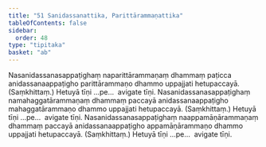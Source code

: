 ```yaml
---
title: "51 Sanidassanattika, Parittārammaṇattika"
tableOfContents: false
sidebar:
  order: 48
type: "tipitaka"
basket: "ab"
---
```



<DynamicBreadcrumb />

<Division number="60">

<Paragraph number="189">
Nasanidassanasappaṭighaṃ naparittārammaṇaṃ dhammaṃ paṭicca anidassanaappaṭigho parittārammaṇo dhammo uppajjati hetupaccayā. (Saṃkhittaṃ.) Hetuyā tīṇi …pe…  avigate tīṇi.
</Paragraph>

<Paragraph number="190">
Nasanidassanasappaṭighaṃ namahaggatārammaṇaṃ dhammaṃ paccayā anidassanaappaṭigho mahaggatārammaṇo dhammo uppajjati hetupaccayā. (Saṃkhittaṃ.) Hetuyā tīṇi …pe…  avigate tīṇi.
</Paragraph>

<Paragraph number="191">
Nasanidassanasappaṭighaṃ naappamāṇārammaṇaṃ dhammaṃ paccayā anidassanaappaṭigho appamāṇārammaṇo dhammo uppajjati hetupaccayā. (Saṃkhittaṃ.) Hetuyā tīṇi …pe…  avigate tīṇi.
</Paragraph>
</Division>